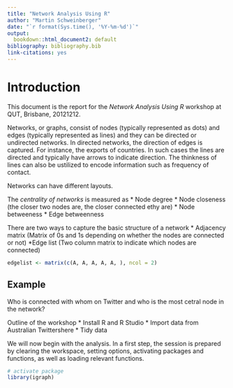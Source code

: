 ```yaml
---
title: "Network Analysis Using R"
author: "Martin Schweinberger"
date: "`r format(Sys.time(), '%Y-%m-%d')`"
output:
  bookdown::html_document2: default
bibliography: bibliography.bib
link-citations: yes
---
```


# Introduction

This document is the report for the *Network Analysis Using R* workshop at QUT, Brisbane, 20121212.

Networks, or graphs, consist of nodes (typically represented as dots) and edges (typically represented as lines) and they can be directed or undirected networks. In directed networks, the direction of edges is captured. For instance, the exports of countries. In such cases the lines are directed and typically have arrows to indicate direction. The thinkness of lines can also be ustilized to encode information such as frequency of contact.

Networks can have different layouts.

The *centrality of networks* is measured as 
* Node degree
* Node closeness (the closer two nodes are, the closer connected ethy are)
* Node betweeness
* Edge betweenness

There are two ways to capture the basic structure of a network
* Adjacency matrix (Matrix of 0s and 1s depending on whether the nodes are connected or not)
*Edge list (Two column matrix to indicate which nodes are connected)

```r
edgelist <- matrix(c(A, A, A, A, A, ), ncol = 2)
```


## Example 

Who is connected with whom on Twitter and who is the most cetral node in the network?

Outline of the workshop
* Install R and R Studio
* Import data from Australian Twittershere
* Tidy data



We will now begin with the analysis. In a first step, the session is prepared by clearing the workspace, setting options, activating packages and functions, as well as loading relevant functions.

```r
# activate package
library(igraph)
```




